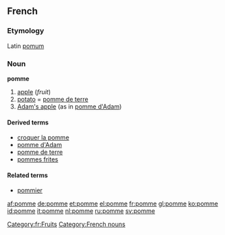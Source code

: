 {{rfv}}
==French==
===Etymology===
Latin [[pomum]]
===Noun===
'''pomme''' {{f}}

#[[apple]] (''fruit'')
#[[potato]] = [[pomme de terre]]
#[[Adam's apple]] (as in [[pomme d'Adam]])

====Derived terms====
*[[croquer la pomme]]
*[[pomme d'Adam]]
*[[pomme de terre]]
*[[pommes frites]]

====Related terms====
*[[pommier]]

[[Category:fr:Fruits]]
[[Category:French nouns]]

[[af:pomme]]
[[de:pomme]]
[[et:pomme]]
[[el:pomme]]
[[fr:pomme]]
[[gl:pomme]]
[[ko:pomme]]
[[id:pomme]]
[[it:pomme]]
[[nl:pomme]]
[[ru:pomme]]
[[sv:pomme]]